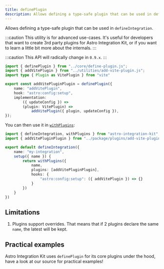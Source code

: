 ```yaml
---
title: definePlugin
description: Allows defining a type-safe plugin that can be used in defineIntegration.
---
```


Allows defining a type-safe plugin that can be used in `defineIntegration`.

:::caution
This utility is for advanced use-cases. It's useful for developers that want to create
3rd party plugins for Astro Integration Kit, or if you want to learn a little bit more
about the internals.
:::

:::caution
This API will radically change in `0.9.x`.
:::

```ts title="package/plugins/add-vite-plugin.ts"
import { definePlugin } from "../core/define-plugin.js";
import { addVitePlugin } from "../utilities/add-vite-plugin.js";
import type { Plugin as VitePlugin } from "vite"

export const addVitePluginPlugin = definePlugin({
	name: "addVitePlugin",
	hook: "astro:config:setup",
	implementation:
		({ updateConfig }) =>
		(plugin: VitePlugin) =>
			addVitePlugin({ plugin, updateConfig }),
});
```

You can then use it in [`withPlugins`](/core/with-plugins/):

```ts title="my-integration/index.ts" "withPlugins" "addVitePluginPlugin"
import { defineIntegration, withPlugins } from "astro-integration-kit";
import { addVitePluginPlugin } from "../package/plugins/add-vite-plugin.js";

export default defineIntegration({
    name: "my-integration",
    setup({ name }) {
        return withPlugins({
            name,
            plugins: [addVitePluginPlugin],
            hooks: {
                "astro:config:setup": ({ addVitePlugin }) => {}
            }
        })
    }
})
```


## Limitations

1. Plugins support overrides. That means that if 2 plugins declare the same `name`, the latest will be kept.

## Practical examples

Astro Integration Kit uses `definePlugin` for its core plugins under the hood,
have a look at our source for practical examples!
